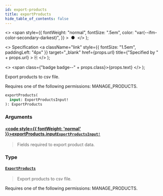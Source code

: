 ```yaml
---
id: export-products
title: exportProducts
hide_table_of_contents: false
---
```


  <>
    <span
      style={{
        fontWeight: "normal",
        fontSize: ".5em",
        color: "var(--ifm-color-secondary-darkest)",
      }}
    >
      &nbsp;●&nbsp;
    </span>
  </>
);

  <>
    Specification
    <a
      className="link"
      style={{ fontSize: "1.5em", paddingLeft: "4px" }}
      target="\_blank"
      href={props.url}
      title={"Specified by " + props.url}
    >
      ⎘
    </a>
  </>
);

  <>
    <span class={"badge badge--" + props.class}>{props.text}</span>
  </>
);

Export products to csv file.

Requires one of the following permissions: MANAGE_PRODUCTS.

```graphql
exportProducts(
  input: ExportProductsInput!
): ExportProducts
```

### Arguments

#### [<code style={{ fontWeight: 'normal' }}>exportProducts.<b>input</b></code>](#)<Bullet />[`ExportProductsInput!`](../../../developer/api-reference/inputs/export-products-input) <Badge class="secondary" text="non-null"/> <Badge class="secondary" text="input"/>

> Fields required to export product data.

### Type

#### [`ExportProducts`](../../../developer/api-reference/objects/export-products) <Badge class="secondary" text="object"/>

> Export products to csv file.

Requires one of the following permissions: MANAGE_PRODUCTS.

>
